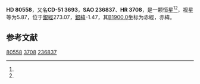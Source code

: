 {{Starbox begin
| name = HD 80558
}}
{{Starbox observe
| epoch = [[J2000.0|J2000.0]]
| constell = {{星座名待查}}<ref name=SIMBAD>{{cite web
 | url=http://simbad.u-strasbg.fr/simbad/sim-id?Ident=HR+3708
 | title =Pulsating variable Star
 | publisher=Centre de Données astronomiques de Strasbourg
 | work=SIMBAD
 | accessdate=2012-07-13}}</ref><ref name=DATA>{{cite web
 | url=http://vizier.u-strasbg.fr/viz-bin/VizieR-5?-out.add=.&-source=5050&-corr=PK=HR&-out.max=9999&HR=3708
 | title=VizieR Detailed Page
 | accessdate=2012-07-13
 | archive-date=2016-03-05
 | archive-url=https://web.archive.org/web/20160305212327/http://vizier.u-strasbg.fr/viz-bin/VizieR-5?-out.add=.&-source=5050&-corr=PK=HR&-out.max=9999&HR=3708
 | dead-url=no
 }}</ref>
| 星官 = 
| ra = {{RA|9|18|42.2}}<ref name=SIMBAD /><ref name=DATA />
| dec = {{DEC|-51|33|38}}<ref name=SIMBAD /><ref name=DATA />
| appmag_v = 5.87<ref name=SIMBAD /><ref name=DATA />
}}
{{Starbox character
| class = B6Iae<ref name=SIMBAD /><ref name=DATA />
| b-v = 0.54<ref name=SIMBAD /><ref name=DATA />
| u-b = -0.38<ref name=SIMBAD /><ref name=DATA />
| r-i = <ref name=SIMBAD /><ref name=DATA />
| variable = 
}}
{{Starbox astrometry
| radial_v = -0.38
| prop_mo_ra = 22
| parallax = 
| p_error = 
}}
{{Starbox catalog
| names =CD-51 3693，[[SAO星表|SAO]] 236837，[[HD星表|HD]] 80558，[[HR星表|HR]] 3708}}
{{Starbox reference |Simbad=HR+3708}}
{{Starbox end}}

'''HD 80558'''，又名'''CD-51 3693'''，'''SAO 236837'''、'''HR 3708'''，是一颗恒星<ref name=SIMBAD /><ref name=DATA />，视星等为5.87，位于[[銀道座標系|銀經]]273.07，[[銀道座標系|銀緯]]-1.47，其[[B1900.0|B1900.0]]坐标为赤經{{RA|9|15|24.1}}，赤緯{{DEC|-51|-1.47|19}}。

== 参考文献 ==
{{reflist}}

{{star-stub}}

[[Category:HD和HDE天體|80558]]
[[Category:HR天體|3708]]
[[Category:SAO天體|236837]]